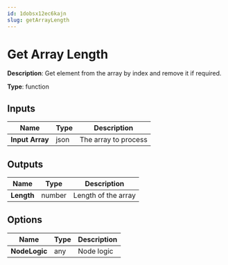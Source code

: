 ```yaml
---
id: 1dobsx12ec6kajn
slug: getArrayLength
---
```


# Get Array Length

**Description**: Get element from the array by index and remove it if required.

**Type**: function

## Inputs

| Name | Type | Description |
| --- | --- | --- |
| **Input Array** | json | The array to process |
## Outputs

| Name | Type | Description |
| --- | --- | --- |
| **Length** | number | Length of the array |
## Options

| Name | Type | Description |
| --- | --- | --- |
| **NodeLogic** | any | Node logic |
